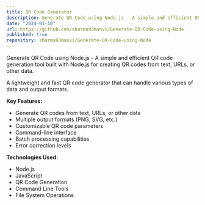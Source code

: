 ```yaml
---
title: QR Code Generator
description: Generate QR Code using Node.js - A simple and efficient QR code generation tool built with Node.js for creating QR codes from text, URLs, or other data.
date: "2024-01-10"
url: https://github.com/sharma93manvi/Generate-QR-Code-using-Node
published: true
repository: sharma93manvi/Generate-QR-Code-using-Node
---
```


Generate QR Code using Node.js - A simple and efficient QR code generation tool built with Node.js for creating QR codes from text, URLs, or other data.

A lightweight and fast QR code generator that can handle various types of data and output formats.

**Key Features:**
- Generate QR codes from text, URLs, or other data
- Multiple output formats (PNG, SVG, etc.)
- Customizable QR code parameters
- Command-line interface
- Batch processing capabilities
- Error correction levels

**Technologies Used:**
- Node.js
- JavaScript
- QR Code Generation
- Command Line Tools
- File System Operations
